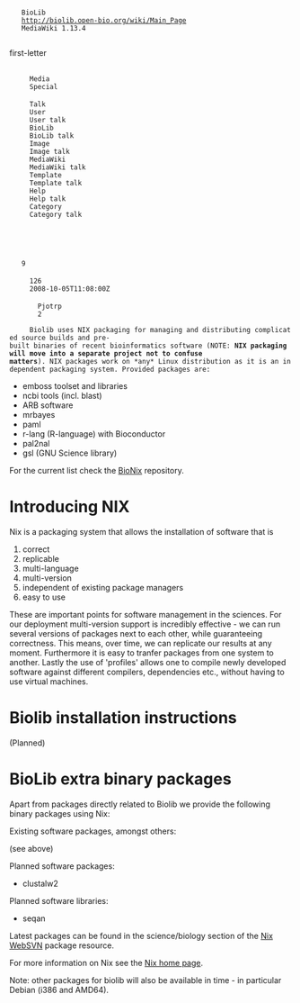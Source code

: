 <mediawiki xmlns="http://www.mediawiki.org/xml/export-0.3/" xmlns:xsi="http://www.w3.org/2001/XMLSchema-instance" xsi:schemaLocation="http://www.mediawiki.org/xml/export-0.3/ http://www.mediawiki.org/xml/export-0.3.xsd" version="0.3" xml:lang="en">
  <siteinfo>
    <sitename>BioLib</sitename>
    <base>http://biolib.open-bio.org/wiki/Main_Page</base>
    <generator>MediaWiki 1.13.4</generator>
    <case>first-letter</case>
      <namespaces>
      <namespace key="-2">Media</namespace>
      <namespace key="-1">Special</namespace>
      <namespace key="0" />
      <namespace key="1">Talk</namespace>
      <namespace key="2">User</namespace>
      <namespace key="3">User talk</namespace>
      <namespace key="4">BioLib</namespace>
      <namespace key="5">BioLib talk</namespace>
      <namespace key="6">Image</namespace>
      <namespace key="7">Image talk</namespace>
      <namespace key="8">MediaWiki</namespace>
      <namespace key="9">MediaWiki talk</namespace>
      <namespace key="10">Template</namespace>
      <namespace key="11">Template talk</namespace>
      <namespace key="12">Help</namespace>
      <namespace key="13">Help talk</namespace>
      <namespace key="14">Category</namespace>
      <namespace key="15">Category talk</namespace>
    </namespaces>
  </siteinfo>
  <page>
    <title>NIX</title>
    <id>9</id>
    <revision>
      <id>126</id>
      <timestamp>2008-10-05T11:08:00Z</timestamp>
      <contributor>
        <username>Pjotrp</username>
        <id>2</id>
      </contributor>
      <text xml:space="preserve">Biolib uses NIX packaging for managing and distributing complicated source builds and pre-built binaries of recent bioinformatics software (NOTE: '''NIX packaging will move into a separate project not to confuse matters'''). NIX packages work on *any* Linux distribution as it is an independent packaging system. Provided packages are:

* emboss toolset and libraries
* ncbi tools (incl. blast)
* ARB software
* mrbayes
* paml
* r-lang (R-language) with Bioconductor
* pal2nal
* gsl (GNU Science library)

For the current list check the [http://github.com/pjotrp/bionix/tree/master/ BioNix] repository.

= Introducing NIX =

Nix is a packaging system that allows the installation of software that is

# correct
# replicable
# multi-language
# multi-version
# independent of existing package managers
# easy to use

These are important points for software management in the sciences. For our deployment multi-version support is incredibly effective - we can run several versions of packages next to each other, while guaranteeing correctness. This means, over time, we can replicate our results at any moment. Furthermore it is easy to tranfer packages from one system to another. Lastly the use of 'profiles' allows one to compile newly developed software against different compilers, dependencies etc., without having to use virtual machines.

= Biolib installation instructions =

(Planned)

= BioLib extra binary packages =

Apart from packages directly related to Biolib we provide the following binary packages using Nix:

Existing software packages, amongst others:

(see above)

Planned software packages:

* clustalw2

Planned software libraries:

* seqan

Latest packages can be found in the science/biology section of the
[https://svn.nixos.org/websvn/nix/nixpkgs/trunk/pkgs/applications/science/biology/#_nixpkgs_trunk_pkgs_applications_science_biology_  Nix WebSVN] package resource.

For more information on Nix see the [http://nixos.org/ Nix home page].

Note: other packages for biolib will also be available in time - in particular Debian (i386 and AMD64).</text>
    </revision>
  </page>
</mediawiki>
